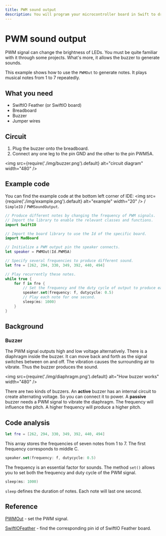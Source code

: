 ```yaml
---
title: PWM sound output
description: You will program your microcontroller board in Swift to drive a buzzer. It will generate PWM signals to make the buzzer play a scale.
---
```


# PWM sound output

PWM signal can change the brightness of LEDs. You must be quite familiar with it through some projects. What's more, it allows the buzzer to generate sounds.

This example shows how to use the `PWMOut` to generate notes. It plays musical notes from 1 to 7 repeatedly.

## What you need

- SwiftIO Feather (or SwiftIO board)
- Breadboard
- Buzzer
- Jumper wires

## Circuit

1. Plug the buzzer onto the breadboard.
2. Connect any one leg to the pin GND and the other to the pin PWM5A. 

<img
  src={require('./img/buzzer.png').default}
  alt="circuit diagram" width="480"
/>

## Example code

You can find the example code at the bottom left corner of IDE: <img
  src={require('./img/example.png').default}
  alt="example" width="20"
/> / `SimpleIO` / `PWMSoundOutput`.

```swift
// Produce different notes by changing the frequency of PWM signals.
// Import the library to enable the relevant classes and functions.
import SwiftIO

// Import the board library to use the Id of the specific board.
import MadBoard

// Initialize a PWM output pin the speaker connects.
let speaker = PWMOut(Id.PWM5A)

// Specify several frequencies to produce different sound.
let fre = [262, 294, 330, 349, 392, 440, 494]

// Play recurrently these notes.
while true {
    for f in fre {
        // Set the frequency and the duty cycle of output to produce each note.
        speaker.set(frequency: f, dutycycle: 0.5)
        // Play each note for one second.
        sleep(ms: 1000)
    }
}
```
## Background

### Buzzer

The PWM signal outputs high and low voltage alternatively. There is a diaphragm inside the buzzer. It can move back and forth as the signal switches between on and off. The vibration causes the surrounding air to vibrate. Thus the buzzer produces the sound. 

<img
  src={require('./img/diaphragm.png').default}
  alt="How buzzer works" width="480"
/>

There are two kinds of buzzers. An **active** buzzer has an internal circuit to create alternating voltage. So you can connect it to power. A **passive** buzzer needs a PWM signal to vibrate the diaphragm. The frequency will influence the pitch. A higher frequency will produce a higher pitch.



## Code analysis

```swift
let fre = [262, 294, 330, 349, 392, 440, 494]
```

This array stores the frequencies of seven notes from 1 to 7. The first frequency corresponds to middle C. 

```swift
speaker.set(frequency: f, dutycycle: 0.5)
```

The frequency is an essential factor for sounds. The method `set()` allows you to set both the frequency and duty cycle of the PWM signal.

```swift
sleep(ms: 1000)
```
`sleep` defines the duration of notes. Each note will last one second.

## Reference

[PWMOut](https://swiftioapi.madmachine.io/Classes/PWMOut.html) - set the PWM signal.

[SwiftIOFeather](https://github.com/madmachineio/MadBoards/blob/main/Sources/SwiftIOFeather/Id.swift) - find the corresponding pin id of SwiftIO Feather board.